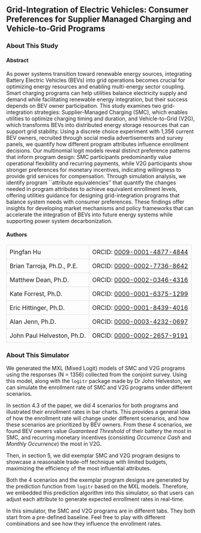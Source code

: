 ## Grid-Integration of Electric Vehicles: Consumer Preferences for Supplier Managed Charging and Vehicle-to-Grid Programs

### About This Study

#### Abstract

<div style="max-width: 120rem;">

As power systems transition toward renewable energy sources, integrating Battery Electric Vehicles (BEVs) into grid operations becomes crucial for optimizing energy resources and enabling multi-energy sector coupling. Smart charging programs can help utilities balance electricity supply and demand while facilitating renewable energy integration, but their success depends on BEV owner participation. This study examines two grid-integration strategies: Supplier-Managed Charging (SMC), which enables utilities to optimize charging timing and duration, and Vehicle-to-Grid (V2G), which transforms BEVs into distributed energy storage resources that can support grid stability. Using a discrete choice experiment with 1,356 current BEV owners, recruited through social media advertisements and survey panels, we quantify how different program attributes influence enrollment decisions. Our multinomial logit models reveal distinct preference patterns that inform program design: SMC participants predominantly value operational flexibility and recurring payments, while V2G participants show stronger preferences for monetary incentives, indicating willingness to provide grid services for compensation. Through simulation analysis, we identify program ``attribute equivalencies’’ that quantify the changes needed in program attributes to achieve equivalent enrollment levels, offering utilities guidance for designing grid-integration programs that balance system needs with consumer preferences. These findings offer insights for developing market mechanisms and policy frameworks that can accelerate the integration of BEVs into future energy systems while supporting power system decarbonization.

</div>

#### Authors

<table style="border-collapse: collapse; max-width: 60rem;">
  <tr>
    <td style="border: 1px solid #ddd; padding: 8px;">Pingfan Hu</td>
    <td style="border: 1px solid #ddd; padding: 8px;">ORCID: <a href="https://orcid.org/0009-0001-4877-4844" target="_blank">0009-0001-4877-4844</a></td>
  </tr>
  <tr>
    <td style="border: 1px solid #ddd; padding: 8px;">Brian Tarroja, Ph.D., P.E.</td>
    <td style="border: 1px solid #ddd; padding: 8px;">ORCID: <a href="https://orcid.org/0000-0002-7736-8642" target="_blank">0000-0002-7736-8642</a></td>
  </tr>
  <tr>
    <td style="border: 1px solid #ddd; padding: 8px;">Matthew Dean, Ph.D.</td>
    <td style="border: 1px solid #ddd; padding: 8px;">ORCID: <a href="https://orcid.org/0000-0002-0346-4316" target="_blank">0000-0002-0346-4316</a></td>
  </tr>
  <tr>
    <td style="border: 1px solid #ddd; padding: 8px;">Kate Forrest, Ph.D.</td>
    <td style="border: 1px solid #ddd; padding: 8px;">ORCID: <a href="https://orcid.org/0000-0001-6375-1299" target="_blank">0000-0001-6375-1299</a></td>
  </tr>
  <tr>
    <td style="border: 1px solid #ddd; padding: 8px;">Eric Hittinger, Ph.D.</td>
    <td style="border: 1px solid #ddd; padding: 8px;">ORCID: <a href="https://orcid.org/0000-0001-8439-4016" target="_blank">0000-0001-8439-4016</a></td>
  </tr>
  <tr>
    <td style="border: 1px solid #ddd; padding: 8px;">Alan Jenn, Ph.D.</td>
    <td style="border: 1px solid #ddd; padding: 8px;">ORCID: <a href="https://orcid.org/0000-0003-4232-0697" target="_blank">0000-0003-4232-0697</a></td>
  </tr>
  <tr>
    <td style="border: 1px solid #ddd; padding: 8px;">John Paul Helveston, Ph.D.</td>
    <td style="border: 1px solid #ddd; padding: 8px;">ORCID: <a href="https://orcid.org/0000-0002-2657-9191" target="_blank">0000-0002-2657-9191</a></td>
  </tr>
</table>

### About This Simulator

<div style="max-width: 120rem;">

We generated the MXL (Mixed Logit) models of SMC and V2G programs using the responses (N = 1356) collected from the conjoint survey. Using this model, along with the `logitr` package made by Dr John Helveston, we can simulate the enrollment rate of SMC and V2G programs under different scenarios.

In section 4.3 of the paper, we did 4 scenarios for both programs and illustrated their enrollment rates in bar charts. This provides a general idea of how the enrollment rate will change under different scenarios, and how these scenarios are prioritized by BEV owners. From these 4 scenarios, we found BEV owners value *Guaranteed Threshold* of their battery the most in SMC, and recurring monetary incentives (consisting *Occurrence Cash* and *Monthly Occurrence*) the most in V2G.

Then, in section 5, we did exemplar SMC and V2G program designs to showcase a reasonable trade-off technique with limited budgets, maximizing the efficiency of the most influential attributes.

Both the 4 scenarios and the exemplar program designs are generated by the prediction function from `logitr` based on the MXL models. Therefore, we embedded this prediction algorithm into this simulator, so that users can adjust each attribute to generate expected enrollment rates in real-time.

In this simulator, the SMC and V2G programs are in different tabs. They both start from a pre-defined baseline. Feel free to play with different combinations and see how they influence the enrollment rates.

</div>